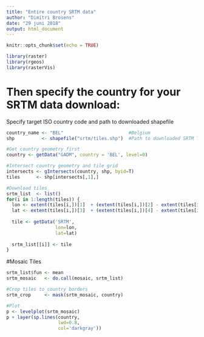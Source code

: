```yaml
---
title: "Entire country SRTM data"
author: "Dimitri Brosens"
date: "29 juni 2018"
output: html_document
---
```


```r
knitr::opts_chunk$set(echo = TRUE)
```

```r
library(raster)
library(rgeos)
library(rasterVis)
```

# Then specify the country for your SRTM data download:
Specify target ISO country code and path to downloaded shapefile

```r
country_name <- "BEL"                        #Belgium
shp          <- shapefile("srtm/tiles.shp")  #Path to downloaded SRTM Tiles
```

```r
#Get country geometry first
country <- getData("GADM", country = 'BEL', level=0)

#Intersect country geometry and tile grid
intersects <- gIntersects(country, shp, byid=T)
tiles      <- shp[intersects[,1],]

#Download tiles
srtm_list  <- list()
for(i in 1:length(tiles)) {
  lon <- extent(tiles[i,])[1]  + (extent(tiles[i,])[2] - extent(tiles[i,])[1]) / 2
  lat <- extent(tiles[i,])[3]  + (extent(tiles[i,])[4] - extent(tiles[i,])[3]) / 2
  
  tile <- getData('SRTM', 
                  lon=lon, 
                  lat=lat)
  
  srtm_list[[i]] <- tile
}

```

#Mosaic Tiles

```r
srtm_list$fun <- mean 
srtm_mosaic   <- do.call(mosaic, srtm_list)

#Crop tiles to country borders
srtm_crop     <- mask(srtm_mosaic, country)

#Plot
p <- levelplot(srtm_mosaic)
p + layer(sp.lines(country, 
                   lwd=0.8, 
                   col='darkgray'))
```

